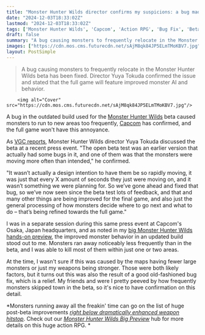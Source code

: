 ```yaml
---
title: "Monster Hunter Wilds director confirms my suspicions: a bug made monsters run away too frequently in the beta and the full game doesn't have this problem"
date: "2024-12-03T18:33:02Z"
lastmod: "2024-12-03T18:33:02Z"
tags: ['Monster Hunter Wilds', 'Capcom', 'Action RPG', 'Bug Fix', 'Beta', 'Open World']
draft: false
summary: "A bug causing monsters to frequently relocate in the Monster Hunter Wilds beta has been fixed.  Director Yuya Tokuda confirmed the issue and stated that the full game will feature improved monster AI and behavior."
images: ["https://cdn.mos.cms.futurecdn.net/sAjM8qk84JP5ELmTMoKBV7.jpg"]
layout: PostSimple
---
```

> A bug causing monsters to frequently relocate in the Monster Hunter Wilds beta has been fixed.  Director Yuya Tokuda confirmed the issue and stated that the full game will feature improved monster AI and behavior.


        <img alt="Cover" src="https://cdn.mos.cms.futurecdn.net/sAjM8qk84JP5ELmTMoKBV7.jpg"/>
        
A bug in the outdated build used for the [<u>Monster Hunter Wilds</u>](https://www.gamesradar.com/games/monster-hunter/monster-hunter-wilds-guide/) beta caused monsters to run to new areas too frequently, [Capcom](https://www.gamesradar.com/tag/capcom/) has confirmed, and the full game won't have this annoyance.

As [<u>VGC reports</u>](https://www.videogameschronicle.com/news/monster-hunter-wilds-betas-frequently-moving-monsters-were-a-bug-director-says/), Monster Hunter Wilds director Yuya Tokuda discussed the beta at a recent press event. "The open beta test was an earlier version that actually had some bugs in it, and one of them was that the monsters were moving more often than intended," he confirmed.

"It wasn’t actually a design intention to have them be so rapidly moving, it was just that every X amount of seconds they just were moving on, and it wasn’t something we were planning for. So we’ve gone ahead and fixed that bug, so we’ve now seen since the beta test lots of feedback, and that and many other things are being improved for the final game, and also just the general processing of how monsters decide where to go next and what to do – that’s being refined towards the full game."

I was in a separate session during this same press event at Capcom's Osaka, Japan headquarters, and as noted in my [<u>big Monster Hunter Wilds hands-on preview</u>](https://www.gamesradar.com/games/monster-hunter/i-spent-5-hours-with-a-new-build-of-monster-hunter-wilds-and-it-solved-basically-every-problem-i-had-after-playing-the-beta-now-this-really-feels-like-monster-hunter-world-2/), the improved monster behavior in an updated build stood out to me. Monsters ran away noticeably less frequently than in the beta, and I was able to kill most of them within just one or two areas.

At the time, I wasn't sure if this was caused by the maps having fewer large monsters or just my weapons being stronger. Those were both likely factors, but it turns out this was also the result of a good old-fashioned bug fix, which is a relief. My friends and were I pretty peeved by how frequently monsters skipped town in the beta, so it's nice to have confirmation on this detail.

*Monsters running away all the freakin' time can go on the list of huge post-beta improvements *[<u><em>right below dramatically enhanced weapon hitstop</em></u>](https://www.gamesradar.com/games/monster-hunter/monster-hunter-wilds-hitstop-feels-way-better-in-the-non-beta-build-and-the-games-director-was-happy-to-juice-it-back-up-after-overseas-players-apparently-hated-it-in-world/)*. Check out our *[<u><em>Monster Hunter Wilds Big Preview</em></u>](https://www.gamesradar.com/games/action-rpg/monster-hunter-wilds-the-big-preview-hub/)* hub for more details on this huge action RPG. *
        